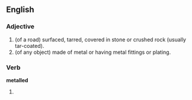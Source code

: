 ==English==

===Adjective===
{{en-adj}}

# (of a road) surfaced, tarred, covered in stone or crushed rock (usually tar-coated).
# (of any object) made of metal or having metal fittings or plating.

===Verb===
'''metalled'''

# {{past of|[[metal]]}}